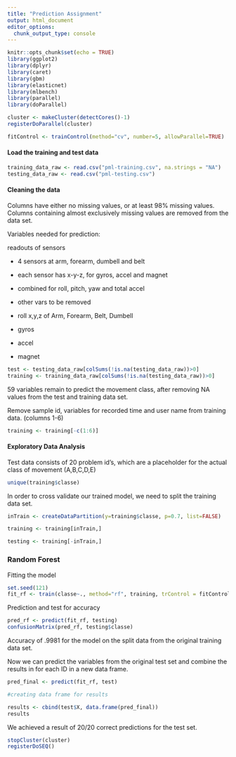 ```yaml
---
title: "Prediction Assignment"
output: html_document
editor_options: 
  chunk_output_type: console
---
```


```r
knitr::opts_chunk$set(echo = TRUE)
library(ggplot2)
library(dplyr)
library(caret)
library(gbm)
library(elasticnet)
library(mlbench)
library(parallel)
library(doParallel)
```

```r
cluster <- makeCluster(detectCores()-1)
registerDoParallel(cluster)

fitControl <- trainControl(method="cv", number=5, allowParallel=TRUE)
```


#### Load the training and test data
```r
training_data_raw <- read.csv("pml-training.csv", na.strings = "NA")
testing_data_raw <- read.csv("pml-testing.csv")
```

#### Cleaning the data



Columns have either no missing values, or at least 98% missing values.
Columns containing almost exclusively missing values are removed from the data set.


Variables needed for prediction:

readouts of sensors

- 4 sensors at arm, forearm, dumbell and belt

- each sensor has x-y-z, for gyros, accel and magnet

- combined for roll, pitch, yaw and total accel

- other vars to be removed

- roll x,y,z of Arm, Forearm, Belt, Dumbell

- gyros

- accel

- magnet

```r
test <- testing_data_raw[colSums(!is.na(testing_data_raw))>0]
training <- training_data_raw[colSums(!is.na(testing_data_raw))>0]
```

59 variables remain to predict the movement class, after removing NA values from the test and training data set.


Remove sample id, variables for recorded time and user name from training data. (columns 1-6)
```r
training <- training[-c(1:6)]
```


#### Exploratory Data Analysis

Test data consists of 20 problem id's, which are a placeholder for the actual class of movement (A,B,C,D,E)


```r
unique(training$classe)
```



In order to cross validate our trained model, we need to split the training data set. 
```r
inTrain <- createDataPartition(y=training$classe, p=0.7, list=FALSE)

training <- training[inTrain,]

testing <- training[-inTrain,]

```


### Random Forest

Fitting the model
```r
set.seed(121)
fit_rf <- train(classe~., method="rf", training, trControl = fitControl)
```

Prediction and test for accuracy
```r
pred_rf <- predict(fit_rf, testing)
confusionMatrix(pred_rf, testing$classe)
```

Accuracy of .9981 for the model on the split data from the original training data set.

Now we can predict the variables from the original test set and combine the results in for each ID in a new data frame.
```r
pred_final <- predict(fit_rf, test)

#creating data frame for results

results <- cbind(test$X, data.frame(pred_final))
results
```
We achieved a result of 20/20 correct predictions for the test set.

```r
stopCluster(cluster)
registerDoSEQ()
```

